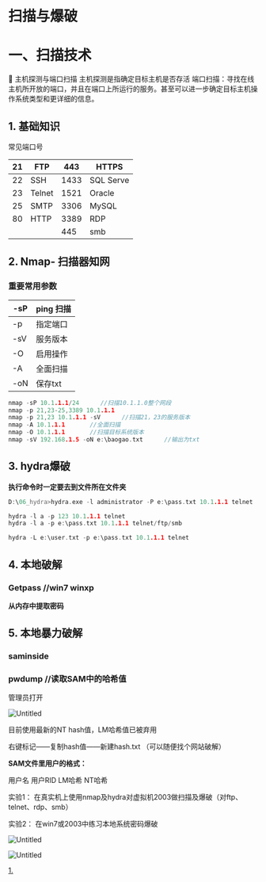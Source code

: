 # 扫描与爆破

# 一、扫描技术

<aside>
📌 主机探测与端口扫描
主机探测是指确定目标主机是否存活
端口扫描：寻找在线主机所开放的端口，并且在端口上所运行的服务。甚至可以进一步确定目标主机操作系统类型和更详细的信息。

</aside>

## 1. 基础知识

常见端口号

| 21 | FTP | 443 | HTTPS |
| --- | --- | --- | --- |
| 22 | SSH | 1433 | SQL Serve |
| 23 | Telnet | 1521 | Oracle |
| 25 | SMTP | 3306 | MySQL |
| 80 | HTTP | 3389 | RDP |
|  |  | 445 | smb |

## 2. Nmap- 扫描器知网

### 重要常用参数

| -sP | ping 扫描 |
| --- | --- |
| -p | 指定端口 |
| -sV | 服务版本 |
| -O | 启用操作 |
| -A | 全面扫描 |
| -oN | 保存txt |

```cpp
nmap -sP 10.1.1.1/24      //扫描10.1.1.0整个网段
nmap -p 21,23-25,3389 10.1.1.1
nmap -p 21,23 10.1.1.1 -sV      //扫描21，23的服务版本
nmap -A 10.1.1.1       //全面扫描
nmap -O 10.1.1.1       //扫描目标系统版本
nmap -sV 192.168.1.5 -oN e:\baogao.txt      //输出为txt
```

## 3. hydra爆破

**执行命令时一定要去到文件所在文件夹**

```cpp
D:\06_hydra>hydra.exe -l administrator -P e:\pass.txt 10.1.1.1 telnet

hydra -l a -p 123 10.1.1.1 telnet
hydra -l a -p e:\pass.txt 10.1.1.1 telnet/ftp/smb

hydra -L e:\user.txt -p e:\pass.txt 10.1.1.1 telnet
```

## 4. 本地破解

### Getpass    //win7 winxp

**从内存中提取密码**

## 5. 本地暴力破解

### saminside

### pwdump   //读取SAM中的哈希值

管理员打开

![Untitled](Untitled%2056.png)

目前使用最新的NT hash值，LM哈希值已被弃用

右键标记——复制hash值——新建hash.txt   （可以随便找个网站破解）

**SAM文件里用户的格式：**

用户名  用户RID LM哈希 NT哈希

实验1：
在真实机上使用nmap及hydra对虚拟机2003做扫描及爆破（对ftp、telnet、rdp、smb）

实验2：
在win7或2003中练习本地系统密码爆破

![Untitled](Untitled%2071.png)

![Untitled](Untitled%2072.png)

[1. ](1%20f5f4270be26744e9832ac1e096526823.md)